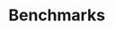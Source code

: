 
# Benchmarks

<div class="grid grid-cols-2 gap-6 mb-4">
    <DocCard
		title="Windmill VS AWS Lambda"
		description="Comparing performance of Windmill and AWS Lambda"
		href="/docs/misc/benchmarks/aws_lambda"
	/>
    <DocCard
		title="Airflow, Prefect, Temporal and Windmill"
		description="Comparing performance of Airflow, Prefect, Temporal and Windmill for 2 simple usecases"
		href="/docs/misc/benchmarks/competitors"
    />
</div>